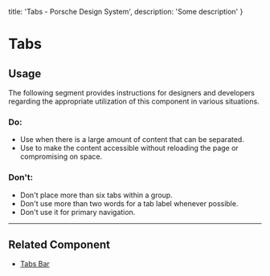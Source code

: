 
  title: 'Tabs - Porsche Design System',
  description: 'Some description'
}

# Tabs <ComponentStatus tagName="p-tabs"></ComponentStatus>

<TableOfContents headings={[]} />

## Usage

The following segment provides instructions for designers and developers regarding the appropriate utilization of this
component in various situations.

### Do:

- Use when there is a large amount of content that can be separated.
- Use to make the content accessible without reloading the page or compromising on space.

### Don't:

- Don't place more than six tabs within a group.
- Don't use more than two words for a tab label whenever possible.
- Don't use it for primary navigation.

---

## Related Component

- [Tabs Bar](/components/tabs-bar)

